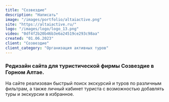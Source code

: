 ```yaml
---
title: "Созвездие"
description: "Написать"
image: "/images/portfolio/altaiactive.png"
site: "https://altaiactive.ru/"
logo: "/images/logo/logo_13.png"
video: "0df4f2b20b46b3e6a24519ce293c98aa"
created: "01.06.2023"
client: "Созвездие"
client_category: "Организация активных туров"
---
```


### Редизайн сайта для туристической фирмы Созвездие в Горном Алтае.

На сайте реализован быстрый поиск экскурсий и туров по различным фильтрам, а также личный кабинет туриста с возможностью добавлять туры и экскурсии в избранное.
